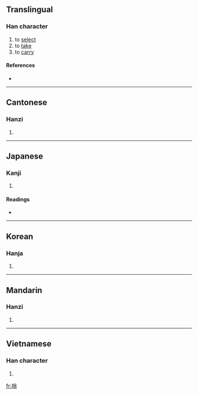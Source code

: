 ==Translingual==

===Han character===
{{Han char|rn=64|rad=手|as=07|sn=10|four=5902<sub>7</sub>|canj=手火月 (QFB)}}

# to [[select]]
# to [[take]]
# to [[carry]]

====References====
* {{Han ref|kx=0433.250|dkj=12148|dj=0783.050|hdz=31881.040|uh=634E|ud=25422|bh=AEB4|bd=44724}}

----

==Cantonese==

===Hanzi===
{{yue-hanzi|jyut=|y=saau1}}

# {{defn|Cantonese|sort=手07}}

----

==Japanese==

===Kanji===
{{ja-kanji|grade=|rs=手07}}

# {{defn|Japanese|sort=手07}}

====Readings====
* {{ja-readings|on=[[そう]] (sō), [[しょう]] (shō)|kun=[[とる]] (toru)}}

----

==Korean==

===Hanja===
{{ko-hanja|hangeul=소|eumhun=|rv=so|mr=so|y=so}}

# {{defn|Korean|sort=手07}}

----

==Mandarin==

===Hanzi===
{{cmn-hanzi|pin=[[shāo]] ([[shao1]])|wg=shao<sup>1</sup>}}

# {{defn|Mandarin|sort=手07}}

----

==Vietnamese==

===Han character===
{{vi-hantu|[[sao]]|rs=手07}}

# {{defn|Vietnamese|sort=手07}}

[[fr:捎]]